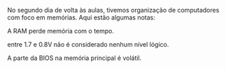 






No segundo dia de volta às aulas, tivemos organização de computadores
com foco em memórias. Aqui estão algumas notas:

A RAM perde memória com o tempo.

entre 1.7 e 0.8V não é considerado nenhum nível lógico.

A parte da BIOS na memória principal é volátil.


